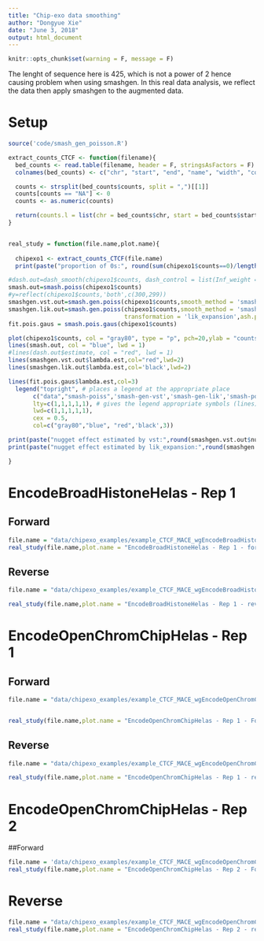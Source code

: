 ```yaml
---
title: "Chip-exo data smoothing"
author: "Dongyue Xie"
date: "June 3, 2018"
output: html_document
---
```

```r
knitr::opts_chunk$set(warning = F, message = F)
```

The lenght of sequence here is 425, which is not a power of 2 hence causing problem when using smashgen. In this real data analysis, we reflect the data then apply smashgen to the augmented data.

# Setup
```r
source('code/smash_gen_poisson.R')

extract_counts_CTCF <- function(filename){
  bed_counts <- read.table(filename, header = F, stringsAsFactors = F)
  colnames(bed_counts) <- c("chr", "start", "end", "name", "width", "counts")

  counts <- strsplit(bed_counts$counts, split = ",")[[1]]
  counts[counts == "NA"] <- 0
  counts <- as.numeric(counts)

  return(counts.l = list(chr = bed_counts$chr, start = bed_counts$start, end = bed_counts$end, counts = counts))
}


real_study = function(file.name,plot.name){
  
  chipexo1 <- extract_counts_CTCF(file.name)
  print(paste("proportion of 0s:", round(sum(chipexo1$counts==0)/length(chipexo1$counts),2)))

#dash.out=dash_smooth(chipexo1$counts, dash_control = list(Inf_weight = 1), progressbar = FALSE)
smash.out=smash.poiss(chipexo1$counts)
#y=reflect(chipexo1$counts,'both',c(300,299))
smashgen.vst.out=smash.gen.poiss(chipexo1$counts,smooth_method = 'smash',transformation = 'vst',robust = F)
smashgen.lik.out=smash.gen.poiss(chipexo1$counts,smooth_method = 'smash',
                                 transformation = 'lik_expansion',ash.pm = FALSE,robust = F)
fit.pois.gaus = smash.pois.gaus(chipexo1$counts)

plot(chipexo1$counts, col = "gray80", type = "p", pch=20,ylab = "counts", xlab = "", main = plot.name)
lines(smash.out, col = "blue", lwd = 1)
#lines(dash.out$estimate, col = "red", lwd = 1)
lines(smashgen.vst.out$lambda.est,col="red",lwd=2)
lines(smashgen.lik.out$lambda.est,col='black',lwd=2)

lines(fit.pois.gaus$lambda.est,col=3)
  legend("topright", # places a legend at the appropriate place
       c("data","smash-poiss",'smash-gen-vst','smash-gen-lik','smash-pois-gaus'), # puts text in the legend
       lty=c(1,1,1,1,1), # gives the legend appropriate symbols (lines)
       lwd=c(1,1,1,1,1),
       cex = 0.5,
       col=c("gray80","blue", "red",'black',3))

print(paste("nugget effect estimated by vst:",round(smashgen.vst.out$nugget.est,2)))
print(paste("nugget effect estimated by lik_expansion:",round(smashgen.lik.out$nugget.est,2)))

}

```

# EncodeBroadHistoneHelas - Rep 1

## Forward

```r
file.name = "data/chipexo_examples/example_CTCF_MACE_wgEncodeBroadHistoneHelas3CtcfStdAlnRep1_forward_counts.txt"
real_study(file.name,plot.name = "EncodeBroadHistoneHelas - Rep 1 - forward")
```

## Reverse

```r
file.name = "data/chipexo_examples/example_CTCF_MACE_wgEncodeBroadHistoneHelas3CtcfStdAlnRep1_reverse_counts.txt"

real_study(file.name,plot.name = "EncodeBroadHistoneHelas - Rep 1 - reverse")
```

# EncodeOpenChromChipHelas - Rep 1

## Forward

```r
file.name = "data/chipexo_examples/example_CTCF_MACE_wgEncodeOpenChromChipHelas3CtcfAlnRep1_forward_counts.txt"


real_study(file.name,plot.name = "EncodeOpenChromChipHelas - Rep 1 - Forward")
```

## Reverse

```r
file.name = "data/chipexo_examples/example_CTCF_MACE_wgEncodeOpenChromChipHelas3CtcfAlnRep1_reverse_counts.txt"

real_study(file.name,plot.name = "EncodeOpenChromChipHelas - Rep 1 - reverse")
```

# EncodeOpenChromChipHelas - Rep 2

##Forward

```r
file.name = 'data/chipexo_examples/example_CTCF_MACE_wgEncodeOpenChromChipHelas3CtcfAlnRep2_forward_counts.txt'
real_study(file.name,plot.name = "EncodeOpenChromChipHelas - Rep 2 - Forward")
```

# Reverse

```r
file.name = "data/chipexo_examples/example_CTCF_MACE_wgEncodeOpenChromChipHelas3CtcfAlnRep2_reverse_counts.txt"
real_study(file.name,plot.name = "EncodeOpenChromChipHelas - Rep 2 - reverse")
```
